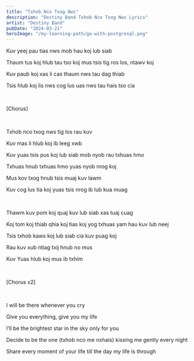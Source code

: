 ```yaml
---
title: "Txhob Nco Txog Nws"
description: "Destiny Band Txhob Nco Txog Nws Lyrics"
artist: "Destiny Band"
pubDate: "2024-03-21"
heroImage: "/my-learning-path/go-with-postgresql.png"
---
```


Kuv yeej pau tias nws mob hau koj lub siab

Thaum tus koj hlub tau tso koj mus tsis tig ros los, ntawv koj

Kuv paub koj xas li cas thaum nws tau dag thiab

Tsis hlub koj lis nws cog lus uas nws tau hais tso cia

<br />

[Chorus]

<br />

Txhob nco txog nws tig los rau kuv

Kuv mas li hlub koj ib leeg xwb

Kuv yuas tsis pus koj lub siab mob nyob rau txhuas hmo

Txhuas hnub txhuas hmo yuas nyob nrog koj

Mus kov txog hnub tsis muaj kuv lawm

Kuv cog lus tia koj yuas tsis nrog ib lub kua muag

<br />

Thawm kuv pom koj quaj kuv lub siab xas tuaj cuag

Koj tom koj thiab qhia koj tias koj yog txhuas yam hau kuv lub neej

Tsis txhob kaws koj lub siab cia kuv puag koj

Rau kuv xub ntiag txij hnub no mus

Kuv Yuas hlub koj mus ib txhim

<br />

[Chorus x2]

<br />

I will be there whenever you cry

Give you everything, give you my life

I’ll be the brightest star in the sky only for you

Decide to be the one (txhob nco me nxhais) kissing me gently every night

Share every moment of your life till the day my life is through
